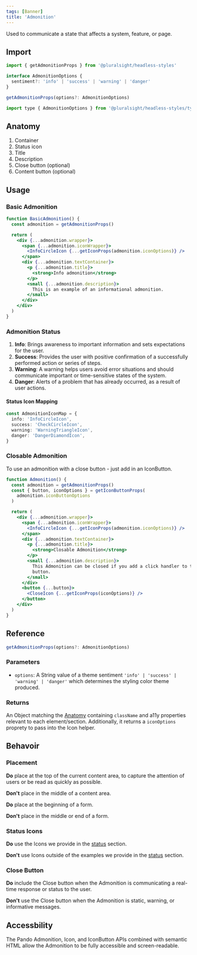 ```yaml
---
tags: [Banner]
title: 'Admonition'
---
```



<p className="size-xxl">
  Used to communicate a state that affects a system, feature, or page.
</p>

<DocsLinkBar
  github="https://github.com/pluralsight/pando/tree/main/packages/headless-styles/src/components/Admonition"
  figma="https://www.figma.com/file/ZmH4XsZS5WnKeo28ylM5x1/Pando-UI-kit-(Web)?node-id=1214%3A50560&t=YLA3FBYLefNvfeuf-0"
/>

## Import

```javascript
import { getAdmonitionProps } from '@pluralsight/headless-styles'
```

```typescript
interface AdmonitionOptions {
  sentiment?: 'info' | 'success' | 'warning' | 'danger'
}

getAdmonitionProps(options?: AdmonitionOptions)
```

```javascript
import type { AdmonitionOptions } from '@pluralsight/headless-styles/types'
```

## Anatomy

1. Container
2. Status icon
3. Title
4. Description
5. Close button (optional)
6. Content button (optional)

## Usage

### Basic Admonition

```jsx live
function BasicAdmonition() {
  const admonition = getAdmonitionProps()

  return (
    <div {...admonition.wrapper}>
      <span {...admonition.iconWrapper}>
        <InfoCircleIcon {...getIconProps(admonition.iconOptions)} />
      </span>
      <div {...admonition.textContainer}>
        <p {...admonition.title}>
          <strong>Info admonition</strong>
        </p>
        <small {...admonition.description}>
          This is an example of an informational admonition.
        </small>
      </div>
    </div>
  )
}
```

### Admonition Status

<StatusAdmonition />

1. **Info**: Brings awareness to important information and sets expectations for the user.
2. **Success**: Provides the user with positive confirmation of a successfully performed action or series of steps.
3. **Warning**: A warning helps users avoid error situations and should communicate important or time-sensitive states of the system.
4. **Danger**: Alerts of a problem that has already occurred, as a result of user actions.

#### Status Icon Mapping

```typescript title="Icons recommended to use with each status."
const AdmonitionIconMap = {
  info: 'InfoCircleIcon',
  success: 'CheckCircleIcon',
  warning: 'WarningTriangleIcon',
  danger: 'DangerDiamondIcon',
}
```

### Closable Admonition

To use an admonition with a close button - just add in an IconButton.

```jsx live
function Admonition() {
  const admonition = getAdmonitionProps()
  const { button, iconOptions } = getIconButtonProps(
    admonition.iconButtonOptions
  )

  return (
    <div {...admonition.wrapper}>
      <span {...admonition.iconWrapper}>
        <InfoCircleIcon {...getIconProps(admonition.iconOptions)} />
      </span>
      <div {...admonition.textContainer}>
        <p {...admonition.title}>
          <strong>Closable Admonition</strong>
        </p>
        <small {...admonition.description}>
          This Admonition can be closed if you add a click handler to the
          button.
        </small>
      </div>
      <button {...button}>
        <CloseIcon {...getIconProps(iconOptions)} />
      </button>
    </div>
  )
}
```

## Reference

```typescript
getAdmonitionProps(options?: AdmonitionOptions)
```

### Parameters

- `options`: A String value of a theme sentiment `'info' | 'success' | 'warning' | 'danger'` which determines the styling color theme produced.

### Returns

An Object matching the [Anatomy](#anatomy) containing `className` and a11y properties relevant to each element/section. Additionally, it returns a `iconOptions` proprety to pass into the Icon helper.

## Behavoir

### Placement

**Do** place at the top of the current content area, to capture the attention of users or be read as quickly as possible.

**Don't** place in the middle of a content area.

**Do** place at the beginning of a form.

**Don't** place in the middle or end of a form.

### Status Icons

**Do** use the Icons we provide in the [status](#admonition-status) section.

**Don't** use Icons outside of the examples we provide in the [status](#admonition-status) section.

### Close Button

**Do** include the Close button when the Admonition is communicating a real-time response or status to the user.

**Don't** use the Close button when the Admonition is static, warning, or informative messages.

## Accessbility

The Pando Admonition, Icon, and IconButton APIs combined with semantic HTML allow the Admonition to be fully accessible and screen-readable.
